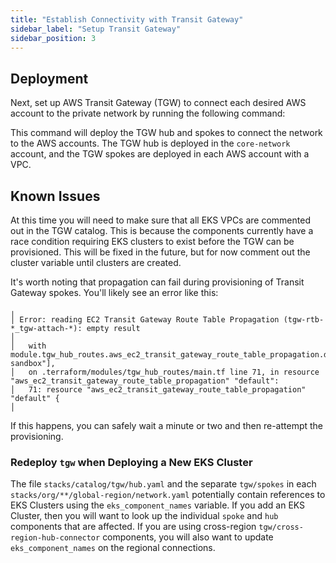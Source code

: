 ```yaml
---
title: "Establish Connectivity with Transit Gateway"
sidebar_label: "Setup Transit Gateway"
sidebar_position: 3
---
```


## Deployment

Next, set up AWS Transit Gateway (TGW) to connect each desired AWS account to the private network by running the following command:

<AtmosWorkflow workflow="deploy/tgw" fileName="network" />

This command will deploy the TGW hub and spokes to connect the network to the AWS accounts. The TGW hub is deployed in the `core-network` account, and the TGW spokes are deployed in each AWS account with a VPC.

## Known Issues

<Note>
  At this time you will need to make sure that all EKS VPCs are commented out in the TGW catalog. This is because the components currently have a race condition requiring EKS clusters to exist before the TGW can be provisioned. This will be fixed in the future, but for now comment out the cluster variable until clusters are created.
</Note>

It's worth noting that propagation can fail during provisioning of Transit Gateway spokes. You'll likely see an error
like this:

```console
╷
│ Error: reading EC2 Transit Gateway Route Table Propagation (tgw-rtb-*_tgw-attach-*): empty result
│
│   with module.tgw_hub_routes.aws_ec2_transit_gateway_route_table_propagation.default["plat-sandbox"],
│   on .terraform/modules/tgw_hub_routes/main.tf line 71, in resource "aws_ec2_transit_gateway_route_table_propagation" "default":
│   71: resource "aws_ec2_transit_gateway_route_table_propagation" "default" {
│
```

If this happens, you can safely wait a minute or two and then re-attempt the provisioning.

### Redeploy `tgw` when Deploying a New EKS Cluster

The file `stacks/catalog/tgw/hub.yaml` and the separate `tgw/spokes` in each `stacks/org/**/global-region/network.yaml` potentially contain references to EKS Clusters using the `eks_component_names` variable. If you add an EKS Cluster, then you will want to look up the individual `spoke` and `hub` components that are affected. If you are using cross-region `tgw/cross-region-hub-connector` components, you will also want to update `eks_component_names` on the regional connections.

<AtmosWorkflow workflow="deploy/tgw" fileName="network" />

